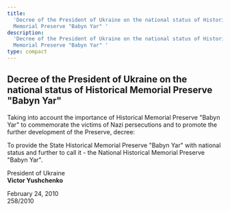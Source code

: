 ```yaml
---
title:
  'Decree of the President of Ukraine on the national status of Historical
  Memorial Preserve "Babyn Yar" '
description:
  'Decree of the President of Ukraine on the national status of Historical
  Memorial Preserve "Babyn Yar" '
type: compact
---
```


## Decree of the President of Ukraine on the national status of Historical Memorial Preserve "Babyn Yar"

Taking into account the importance of Historical Memorial Preserve "Babyn Yar"
to commemorate the victims of Nazi persecutions and to promote the further
development of the Preserve, decree:

To provide the State Historical Memorial Preserve "Babyn Yar" with national
status and further to call it - the National Historical Memorial Preserve "Babyn
Yar".

President of Ukraine\
**Victor Yushchenko**

February 24, 2010\
258/2010
